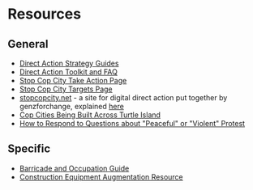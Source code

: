 # Resources

## General
- [Direct Action Strategy Guides](https://ruckus.org/training-manuals/the-action-strategy-guide/)
- [Direct Action Toolkit and FAQ](https://docs.google.com/document/d/19PibMZtGA4vU3UJULRyFucLbP9Tl2ZYAcTeSi3CtXXs/edit?usp=drivesdk)
- [Stop Cop City Take Action Page](https://www.stopcopcitysolidarity.org/takeaction)
- [Stop Cop City Targets Page](https://www.stopcopcitysolidarity.org/targets)
- [stopcopcity.net](https://stopcopcity.net/) - a site for digital direct action put together by genzforchange, explained [here](https://twitter.com/micahinATL/status/1623321963983765504?s=20&t=U1j4bgpz_KCdq3vIcxowug)
- [Cop Cities Being Built Across Turtle Island](https://isyourlifebetter.net/cop-cities-usa/)
- [How to Respond to Questions about "Peaceful" or "Violent" Protest](https://x.com/stillnotziora/status/1756699717184950437?s=46)

## Specific
- [Barricade and Occupation Guide](https://www.indybay.org/uploads/2012/03/20/occupationguideredux.pdf)
- [Construction Equipment Augmentation Resource](https://scenes.noblogs.org/post/2023/06/26/brent-scarborough-machines-sabotaged/)